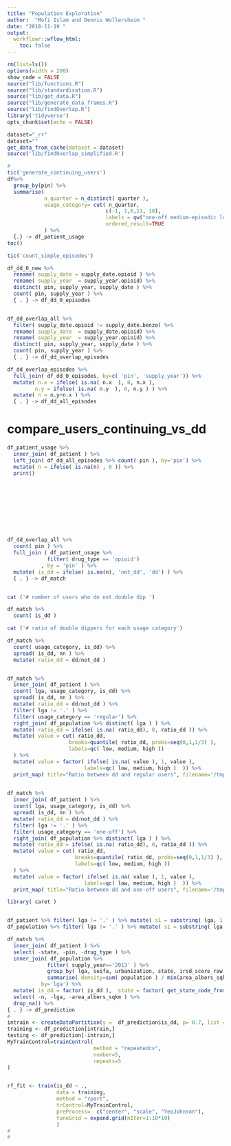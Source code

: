 ```yaml
---
title: "Population Exploration"
author:  "Mofi Islam and Dennis Wollersheim "
date: "2018-11-19 "
output:
  workflowr::wflow_html:
    toc: false
---
```


```r

rm(list=ls())
options(width = 200)
show_code = FALSE
source("lib/functions.R")
source("lib/standardisation.R")
source("lib/get_data.R")
source("lib/generate_data_frames.R")
source("lib/findOverlap.R")
library('tidyverse')
opts_chunk$set(echo = FALSE)

```


```r

dataset="_rr"
dataset=""
get_data_from_cache(dataset = dataset)
source('lib/findOverlap_simplified.R')

```


```r
#
tic('generate_continuing_users')
df%>%
  group_by(pin) %>%
  summarise( 
            n_quarter = n_distinct( quarter ),
            usage_category= cut( n_quarter, 
                                c(-1, 1,6,11, 18), 
                                labels = qw("one-off medium-episodic long-episodic chronic")),
                                ordered_result=TRUE
            ) %>%
  {.} -> df_patient_usage
toc()

```


```r


tic('count_simple_episodes')

df_dd_0_new %>%
  rename( supply_date = supply_date.opioid ) %>%
  rename( supply_year  = supply_year.opioid) %>%
  distinct( pin, supply_year, supply_date ) %>%
  count( pin, supply_year ) %>% 
  { . } -> df_dd_0_episodes


df_dd_overlap_all %>%
  filter( supply_date.opioid != supply_date.benzo) %>%
  rename( supply_date  = supply_date.opioid) %>%
  rename( supply_year  = supply_year.opioid) %>%
  distinct( pin, supply_year, supply_date ) %>%
  count( pin, supply_year ) %>% 
  { . } -> df_dd_overlap_episodes

df_dd_overlap_episodes %>%
  full_join( df_dd_0_episodes, by=c( 'pin', 'supply_year')) %>%
  mutate( n.x = ifelse( is.na( n.x  ), 0, n.x ), 
         n.y = ifelse( is.na( n.y  ), 0, n.y ) ) %>%
  mutate( n = n.y+n.x ) %>% 
  { . } -> df_dd_all_episodes

```
# compare_users_continuing_vs_dd 

```r
df_patient_usage %>%
  inner_join( df_patient ) %>%
  left_join( df_dd_all_episodes %>% count( pin ), by='pin') %>%
  mutate( n = ifelse( is.na(n) , 0 )) %>%
  print()


```


```r


```


```r


```


```r


```


```r


```


```r


```


```r


```


```r


```


```r











```


```r


```


```r

df_dd_overlap_all %>%
  count( pin ) %>%
  full_join ( df_patient_usage %>% 
             filter( drug_type == 'opioid')
           , by = 'pin' ) %>% 
  mutate( is_dd = ifelse( is.na(n), 'not_dd', 'dd') ) %>%
  { . } -> df_match


cat ('# number of users who do not double dip ')

df_match %>%
  count( is_dd ) 

cat ('# ratio of double dippers for each usage category')

df_match %>% 
  count( usage_category, is_dd) %>% 
  spread( is_dd, nn ) %>%
  mutate( ratio_dd = dd/not_dd )


df_match %>% 
  inner_join( df_patient ) %>%
  count( lga, usage_category, is_dd) %>% 
  spread( is_dd, nn ) %>%
  mutate( ratio_dd = dd/not_dd ) %>%
  filter( lga != '.' ) %>%
  filter( usage_category == 'regular') %>%
  right_join( df_population %>% distinct( lga ) ) %>%
  mutate( ratio_dd = ifelse( is.na( ratio_dd), 0, ratio_dd )) %>%
  mutate( value = cut( ratio_dd, 
                    breaks=quantile( ratio_dd, probs=seq(0,1,1/3) ), 
                    labels=qc( low, medium, high ))
  ) %>%
  mutate( value = factor( ifelse( is.na( value ), 1, value ),
                         labels=qc( low, medium, high )  )) %>%
  print_map( title="Ratio between dd and regular users", filename='/tmp/dd_regular.png', inset_states=c(1,2,4:6 ) ) -> a
  

df_match %>% 
  inner_join( df_patient ) %>%
  count( lga, usage_category, is_dd) %>% 
  spread( is_dd, nn ) %>%
  mutate( ratio_dd = dd/not_dd ) %>%
  filter( lga != '.' ) %>%
  filter( usage_category == 'one-off') %>%
  right_join( df_population %>% distinct( lga ) ) %>%
  mutate( ratio_dd = ifelse( is.na( ratio_dd), 0, ratio_dd )) %>%
  mutate( value = cut( ratio_dd, 
                      breaks=quantile( ratio_dd, probs=seq(0,1,1/3) ), 
                      labels=qc( low, medium, high ))
  ) %>%
  mutate( value = factor( ifelse( is.na( value ), 1, value ),
                         labels=qc( low, medium, high )  )) %>%
  print_map( title="Ratio between dd and one-off users", filename='/tmp/dd_one-off.png', inset_states=c(1,2,4:6 ) ) -> a
```

```r
library( caret )


df_patient %>% filter( lga != '.' ) %>% mutate( s1 = substring( lga, 1,1)) %>% distinct( state, s1 ) %>% arrange( s1 )
df_population %>% filter( lga != '.' ) %>% mutate( s1 = substring( lga, 1,1)) %>% distinct( state, s1 ) %>% arrange( s1 )

df_match %>% 
  inner_join( df_patient ) %>%
  select( -state, -pin, -drug_type ) %>%
  inner_join( df_population %>% 
             filter( supply_year=='2013' ) %>%
             group_by( lga, seifa, urbanization, state, irsd_score_raw, area_albers_sqkm ) %>% 
             summarise( density=sum( population ) / min(area_albers_sqkm)) , 
           by='lga') %>% 
  mutate( is_dd = factor( is_dd ),  state = factor( get_state_code_from_lga( lga) )) %>%
  select( -n, -lga, -area_albers_sqkm ) %>%
  drop_na() %>%
{ . } -> df_prediction
#
intrain <- createDataPartition(y =  df_prediction$is_dd, p= 0.7, list = FALSE)
training <- df_prediction[intrain,]
testing <- df_prediction[-intrain,]
MyTrainControl=trainControl(
                            method = "repeatedcv",
                            number=5,
                            repeats=5
)


rf_fit <- train(is_dd ~ .,
                data = training, 
                method = "rpart",
                trControl=MyTrainControl, 
                preProcess=  c("center", "scale", "YeoJohnson"), 
                tuneGrid = expand.grid(nIter=1:10*10) 
                )
#
#

 

```

